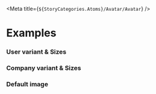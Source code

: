 
<Meta title={`${StoryCategories.Atoms}/Avatar/Avatar`} />

<AvatarDocs />

# Examples

### User variant & Sizes

<Canvas>
    <div class="flex items-center place-content-evenly">
        <p-avatar
            size="small"
            src="https://images.unsplash.com/photo-1594815550232-e615b7a46f25?auto=format&fit=crop&crop=faces&w=150&h=150&q=80"
        ></p-avatar>
        <p-avatar src="https://images.unsplash.com/photo-1576014662151-46d23666bc28?auto=format&fit=crop&crop=faces&w=150&h=250&q=80"></p-avatar>
        <p-avatar
            size="large"
            src="https://images.unsplash.com/photo-1580314737657-8456bc907659?auto=format&fit=crop&crop=faces&w=150&h=150&q=80"
        ></p-avatar>
        <p-avatar
            size="xlarge"
            src="https://images.unsplash.com/photo-1607435097405-db48f377bff6?auto=format&fit=crop&crop=faces&w=150&h=150&q=80"
        ></p-avatar>
    </div>
</Canvas>

### Company variant & Sizes

<Canvas>
    <div class="flex items-center place-content-evenly">
        <p-avatar
            variant="company"
            size="small"
            src="https://images.unsplash.com/photo-1594815550232-e615b7a46f25?auto=format&fit=crop&crop=faces&w=150&h=150&q=80"
        ></p-avatar>
        <p-avatar
            variant="company"
            src="https://images.unsplash.com/photo-1576014662151-46d23666bc28?auto=format&fit=crop&crop=faces&w=150&h=250&q=80"
        ></p-avatar>
        <p-avatar
            variant="company"
            size="large"
            src="https://images.unsplash.com/photo-1580314737657-8456bc907659?auto=format&fit=crop&crop=faces&w=150&h=150&q=80"
        ></p-avatar>
        <p-avatar
            variant="company"
            size="xlarge"
            src="https://images.unsplash.com/photo-1607435097405-db48f377bff6?auto=format&fit=crop&crop=faces&w=150&h=150&q=80"
        ></p-avatar>
    </div>
</Canvas>

### Default image

<Canvas>
    <div class="flex items-center place-content-evenly">
        <p-avatar src="broken-link"></p-avatar>
        <p-avatar variant="company" src="broken-link"></p-avatar>
    </div>
</Canvas>
